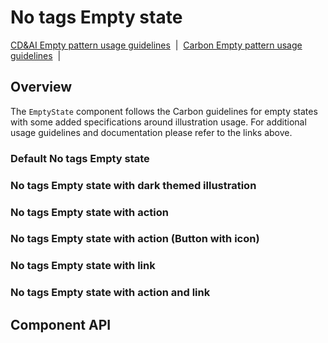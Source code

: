 
# No tags Empty state

[CD&AI Empty pattern usage guidelines](https://pages.github.ibm.com/cdai-design/pal/patterns/empty-state/usage/)
&nbsp;|&nbsp;
[Carbon Empty pattern usage guidelines](https://www.carbondesignsystem.com/patterns/empty-states-pattern/)
&nbsp;|&nbsp;

## Overview

The `EmptyState` component follows the Carbon guidelines for empty states with
some added specifications around illustration usage. For additional usage
guidelines and documentation please refer to the links above.

### Default No tags Empty state

<Preview>
  <Story
    id={getStorybookSlug(
      pkg,
      'emptystates',
      NoTagsEmptyState.displayName,
      'default'
    )}
  />
</Preview>

### No tags Empty state with dark themed illustration

<Preview>
  <Story
    id={getStorybookSlug(
      pkg,
      'emptystates',
      NoTagsEmptyState.displayName,
      'with-dark-mode-illustration'
    )}
  />
</Preview>

### No tags Empty state with action

<Preview>
  <Story
    id={getStorybookSlug(
      pkg,
      'emptystates',
      NoTagsEmptyState.displayName,
      'with-action'
    )}
  />
</Preview>

### No tags Empty state with action (Button with icon)

<Preview>
  <Story
    id={getStorybookSlug(
      pkg,
      'emptystates',
      NoTagsEmptyState.displayName,
      'with-action-icon-button'
    )}
  />
</Preview>

### No tags Empty state with link

<Preview>
  <Story
    id={getStorybookSlug(
      pkg,
      'emptystates',
      NoTagsEmptyState.displayName,
      'with-link'
    )}
  />
</Preview>

### No tags Empty state with action and link

<Preview>
  <Story
    id={getStorybookSlug(
      pkg,
      'emptystates',
      NoTagsEmptyState.displayName,
      'with-action-and-link'
    )}
  />
</Preview>

## Component API

<Props />
